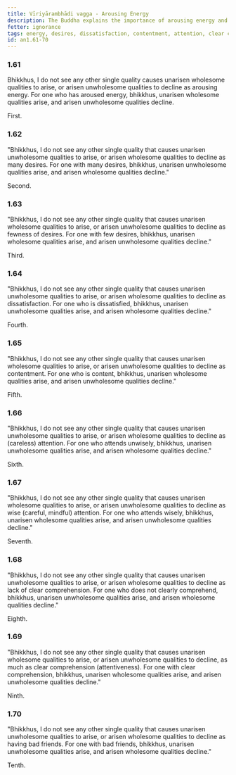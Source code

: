 ```yaml
---
title: Vīriyārambhādi vagga - Arousing Energy
description: The Buddha explains the importance of arousing energy and the consequences of having many desires, few desires, dissatisfaction, contentment, (careless) attention, wise (careful, mindful) attention, lack of clear comprehension, clear comprehension (attentiveness), and having bad friends.
fetter: ignorance
tags: energy, desires, dissatisfaction, contentment, attention, clear comprehension, friends, wholesome, unwholesome, an, an1
id: an1.61-70
---
```


### 1.61

Bhikkhus, I do not see any other single quality causes unarisen wholesome qualities to arise, or arisen unwholesome qualities to decline as arousing energy. For one who has aroused energy, bhikkhus, unarisen wholesome qualities arise, and arisen unwholesome qualities decline.

First.

### 1.62

"Bhikkhus, I do not see any other single quality that causes unarisen unwholesome qualities to arise, or arisen wholesome qualities to decline as many desires. For one with many desires, bhikkhus, unarisen unwholesome qualities arise, and arisen wholesome qualities decline."

Second.

### 1.63

"Bhikkhus, I do not see any other single quality that causes unarisen wholesome qualities to arise, or arisen unwholesome qualities to decline as fewness of desires. For one with few desires, bhikkhus, unarisen wholesome qualities arise, and arisen unwholesome qualities decline."

Third.

### 1.64

"Bhikkhus, I do not see any other single quality that causes unarisen unwholesome qualities to arise, or arisen wholesome qualities to decline as dissatisfaction. For one who is dissatisfied, bhikkhus, unarisen unwholesome qualities arise, and arisen wholesome qualities decline."

Fourth.

### 1.65

"Bhikkhus, I do not see any other single quality that causes unarisen wholesome qualities to arise, or arisen unwholesome qualities to decline as contentment. For one who is content, bhikkhus, unarisen wholesome qualities arise, and arisen unwholesome qualities decline."

Fifth.

### 1.66

"Bhikkhus, I do not see any other single quality that causes unarisen unwholesome qualities to arise, or arisen wholesome qualities to decline as (careless) attention. For one who attends unwisely, bhikkhus, unarisen unwholesome qualities arise, and arisen wholesome qualities decline."

Sixth.

### 1.67

"Bhikkhus, I do not see any other single quality that causes unarisen wholesome qualities to arise, or arisen unwholesome qualities to decline as wise (careful, mindful) attention. For one who attends wisely, bhikkhus, unarisen wholesome qualities arise, and arisen unwholesome qualities decline."

Seventh.

### 1.68

"Bhikkhus, I do not see any other single quality that causes unarisen unwholesome qualities to arise, or arisen wholesome qualities to decline as lack of clear comprehension. For one who does not clearly comprehend, bhikkhus, unarisen unwholesome qualities arise, and arisen wholesome qualities decline."

Eighth.

### 1.69

"Bhikkhus, I do not see any other single quality that causes unarisen wholesome qualities to arise, or arisen unwholesome qualities to decline, as much as clear comprehension (attentiveness). For one with clear comprehension, bhikkhus, unarisen wholesome qualities arise, and arisen unwholesome qualities decline."

Ninth.

### 1.70

"Bhikkhus, I do not see any other single quality that causes unarisen unwholesome qualities to arise, or arisen wholesome qualities to decline as having bad friends. For one with bad friends, bhikkhus, unarisen unwholesome qualities arise, and arisen wholesome qualities decline."

Tenth.